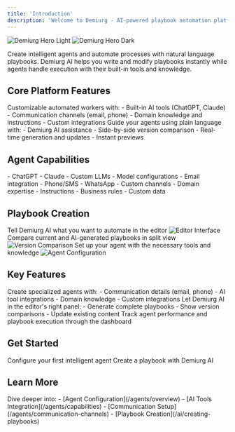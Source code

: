 ```yaml
---
title: 'Introduction'
description: 'Welcome to Demiurg - AI-powered playbook automation platform'
---
```


<img
 className="block dark:hidden"
 src="/images/hero-light.png"
 alt="Demiurg Hero Light"
/>
<img
 className="hidden dark:block"
 src="/images/hero-dark.png"
 alt="Demiurg Hero Dark"
/>

<Note>
 Create intelligent agents and automate processes with natural language playbooks. Demiurg AI helps you write and modify playbooks instantly while agents handle execution with their built-in tools and knowledge.
</Note>

## Core Platform Features

<CardGroup cols={2}>
 <Card title="Intelligent Agents" icon="robot">
   Customizable automated workers with:
   - Built-in AI tools (ChatGPT, Claude)
   - Communication channels (email, phone)
   - Domain knowledge and instructions
   - Custom integrations
 </Card>
 <Card title="Natural Language Playbooks" icon="book-open">
   Guide your agents using plain language with:
   - Demiurg AI assistance
   - Side-by-side version comparison
   - Real-time generation and updates
   - Instant previews
 </Card>
</CardGroup>

## Agent Capabilities

<CardGroup cols={3}>
 <Card title="AI Integration" icon="brain">
   - ChatGPT
   - Claude
   - Custom LLMs
   - Model configurations
 </Card>
 <Card title="Communication" icon="message">
   - Email integration
   - Phone/SMS
   - WhatsApp
   - Custom channels
 </Card>
 <Card title="Knowledge" icon="database">
   - Domain expertise
   - Instructions
   - Business rules
   - Custom data
 </Card>
</CardGroup>

## Playbook Creation

<Steps>
 <Step title="Describe Your Needs">
   Tell Demiurg AI what you want to automate in the editor
   
   <Frame>
     <img src="/images/editor-interface.png" alt="Editor Interface" />
   </Frame>
 </Step>
 
 <Step title="Review Side by Side">
   Compare current and AI-generated playbooks in split view
   
   <Frame>
     <img src="/images/side-by-side.png" alt="Version Comparison" />
   </Frame>
 </Step>
 
 <Step title="Configure Agent">
   Set up your agent with the necessary tools and knowledge
   
   <Frame>
     <img src="/images/agent-config.png" alt="Agent Configuration" />
   </Frame>
 </Step>
</Steps>

## Key Features

<AccordionGroup>
 <Accordion title="Agent Configuration" icon="gear">
   Create specialized agents with:
   - Communication details (email, phone)
   - AI tool integrations
   - Domain knowledge
   - Custom integrations
 </Accordion>
 
 <Accordion title="AI-Powered Creation" icon="wand-magic-sparkles">
   Let Demiurg AI in the editor's right panel:
   - Generate complete playbooks
   - Show version comparisons
   - Update existing content
 </Accordion>
 
 <Accordion title="Execution & Monitoring" icon="gauge">
   Track agent performance and playbook execution through the dashboard
 </Accordion>
</AccordionGroup>

## Get Started

<CardGroup cols={2}>
 <Card title="Create Agent" icon="robot" href="/agents/overview">
   Configure your first intelligent agent
 </Card>
 <Card title="Write Playbook" icon="pen" href="/tutorials/quick-start">
   Create a playbook with Demiurg AI
 </Card>
</CardGroup>

## Learn More

<Card>
 Dive deeper into:
 - [Agent Configuration](/agents/overview)
 - [AI Tools Integration](/agents/capabilities)
 - [Communication Setup](/agents/communication-channels)
 - [Playbook Creation](/ai/creating-playbooks)
</Card>